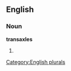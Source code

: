 
==English==

===Noun===
'''transaxles'''

# {{plural of|[[transaxle]]}}

[[Category:English plurals]]